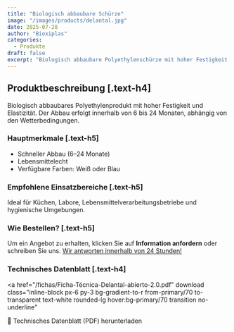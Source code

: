 ```yaml
---
title: "Biologisch abbaubare Schürze"
image: "/images/products/delantal.jpg"
date: 2025-07-28
author: "Bioxiplas"
categories:
  - Produkte
draft: false
excerpt: "Biologisch abbaubare Polyethylenschürze mit hoher Festigkeit und Elastizität. Code 101."
---
```


## Produktbeschreibung [.text-h4]

Biologisch abbaubares Polyethylenprodukt mit hoher Festigkeit und Elastizität. Der Abbau erfolgt innerhalb von 6 bis 24 Monaten, abhängig von den Wetterbedingungen.

### Hauptmerkmale [.text-h5]

- Schneller Abbau (6–24 Monate)  
- Lebensmittelecht  
- Verfügbare Farben: Weiß oder Blau

### Empfohlene Einsatzbereiche [.text-h5]

Ideal für Küchen, Labore, Lebensmittelverarbeitungsbetriebe und hygienische Umgebungen.

### Wie Bestellen? [.text-h5]

Um ein Angebot zu erhalten, klicken Sie auf **Information anfordern** oder schreiben Sie uns. <u>Wir antworten innerhalb von 24 Stunden!</u>


### Technisches Datenblatt [.text-h4]

<a
  href="/fichas/Ficha-Técnica-Delantal-abierto-2.0.pdf"
  download
  class="inline-block px-6 py-3 bg-gradient-to-r from-primary/70 to-transparent text-white rounded-lg hover:bg-primary/70 transition no-underline"
>
  📄 Technisches Datenblatt (PDF) herunterladen
</a>
